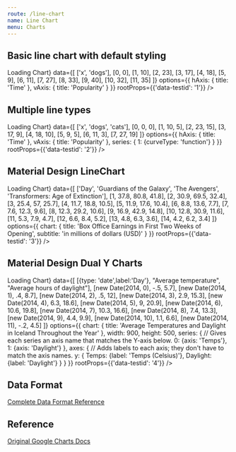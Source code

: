 ```yaml
---
route: /line-chart
name: Line Chart
menu: Charts
---
```




## Basic line chart with default styling

<Playground>
  <Chart 
    width={"600px"}
    height={"400px"}
    chartType="LineChart"
    loader={<div>Loading Chart</div>}
    data={[
      ['x', 'dogs'],
      [0, 0],   [1, 10],  [2, 23],  [3, 17],  [4, 18],  [5, 9],
        [6, 11],  [7, 27],  [8, 33],  [9, 40],  [10, 32], [11, 35]
    ]}
    options={{
      hAxis: {
        title: 'Time'
      },
      vAxis: {
        title: 'Popularity'
      }
    }}
    rootProps={{'data-testid': '1'}}
  />
</Playground>



## Multiple line types

<Playground>
  <Chart 
    width={"600px"}
    height={"400px"}
    chartType="LineChart"
    loader={<div>Loading Chart</div>}
    data={[
      ['x', 'dogs', 'cats'],
      [0, 0, 0],    [1, 10, 5],   [2, 23, 15],  [3, 17, 9],   [4, 18, 10],  [5, 9, 5],
      [6, 11, 3],   [7, 27, 19]
    ]}
    options={{
      hAxis: {
        title: 'Time'
      },
      vAxis: {
        title: 'Popularity'
      },
      series: {
        1: {curveType: 'function'}
      }
    }}
    rootProps={{'data-testid': '2'}}
  />
</Playground>

## Material Design LineChart

<Playground>
  <Chart 
    width={"600px"}
    height={"400px"}
    chartType="Line"
    loader={<div>Loading Chart</div>}
    data={[
      ['Day', 'Guardians of the Galaxy', 'The Avengers', 'Transformers: Age of Extinction'],
      [1,  37.8, 80.8, 41.8],
      [2,  30.9, 69.5, 32.4],
      [3,  25.4,   57, 25.7],
      [4,  11.7, 18.8, 10.5],
      [5,  11.9, 17.6, 10.4],
      [6,   8.8, 13.6,  7.7],
      [7,   7.6, 12.3,  9.6],
      [8,  12.3, 29.2, 10.6],
      [9,  16.9, 42.9, 14.8],
      [10, 12.8, 30.9, 11.6],
      [11,  5.3,  7.9,  4.7],
      [12,  6.6,  8.4,  5.2],
      [13,  4.8,  6.3,  3.6],
      [14,  4.2,  6.2,  3.4]
    ]}
    options={{
      chart: {
        title: 'Box Office Earnings in First Two Weeks of Opening',
        subtitle: 'in millions of dollars (USD)'
      }
    }}
    rootProps={{'data-testid': '3'}}
  />
</Playground>


## Material Design Dual Y Charts

<Playground>
  <Chart 
    width={"100%"}
    height={"500"}
    chartType="Line"
    loader={<div>Loading Chart</div>}
    data={[
      [{type: 'date',label:'Day'}, "Average temperature", "Average hours of daylight"],
      [new Date(2014, 0),  -.5,  5.7],
      [new Date(2014, 1),   .4,  8.7],
      [new Date(2014, 2),   .5,   12],
      [new Date(2014, 3),  2.9, 15.3],
      [new Date(2014, 4),  6.3, 18.6],
      [new Date(2014, 5),    9, 20.9],
      [new Date(2014, 6), 10.6, 19.8],
      [new Date(2014, 7), 10.3, 16.6],
      [new Date(2014, 8),  7.4, 13.3],
      [new Date(2014, 9),  4.4,  9.9],
      [new Date(2014, 10), 1.1,  6.6],
      [new Date(2014, 11), -.2,  4.5]
    ]}
    options={{
      chart: {
        title: 'Average Temperatures and Daylight in Iceland Throughout the Year'
      },
      width: 900,
      height: 500,
      series: {
        // Gives each series an axis name that matches the Y-axis below.
        0: {axis: 'Temps'},
        1: {axis: 'Daylight'}
      },
      axes: {
        // Adds labels to each axis; they don't have to match the axis names.
        y: {
          Temps: {label: 'Temps (Celsius)'},
          Daylight: {label: 'Daylight'}
        }
      }
    }}
    rootProps={{'data-testid': '4'}}
  />
</Playground>

## Data Format

[Complete Data Format Reference](https://developers.google.com/chart/interactive/docs/gallery/linechart#data-format)

## Reference 

[Original Google Charts Docs](https://developers.google.com/chart/interactive/docs/gallery/linechart)

